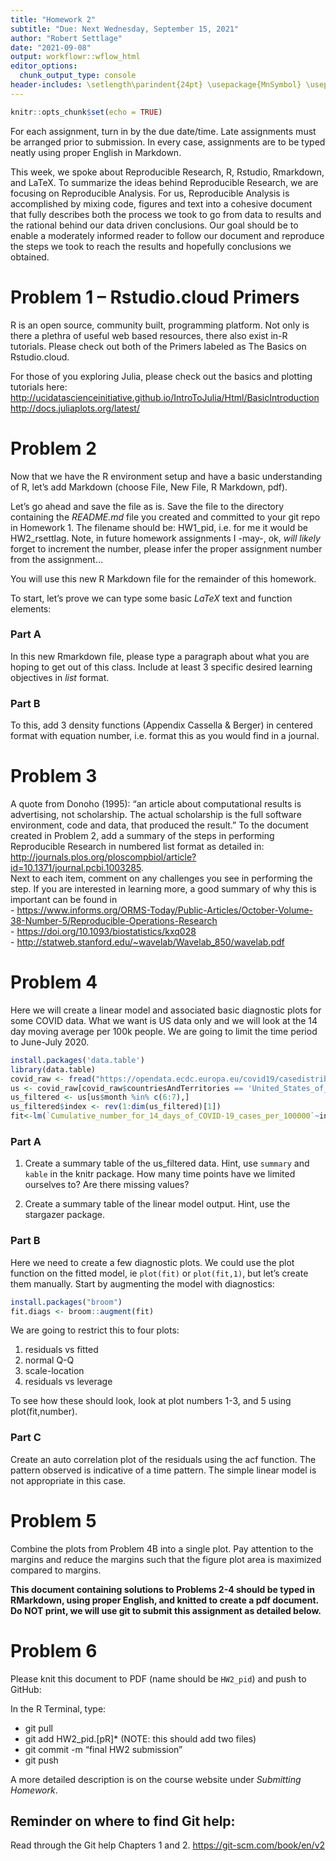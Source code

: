 ```yaml
---
title: "Homework 2"
subtitle: "Due: Next Wednesday, September 15, 2021"
author: "Robert Settlage"
date: "2021-09-08"
output: workflowr::wflow_html
editor_options:
  chunk_output_type: console
header-includes: \setlength\parindent{24pt} \usepackage{MnSymbol} \usepackage{mathrsfs}
---
```


```r
knitr::opts_chunk$set(echo = TRUE)
```

For each assignment, turn in by the due date/time.  Late assignments must be  arranged prior to submission.  In every case, assignments are to be typed neatly using proper English in Markdown.

This week, we spoke about Reproducible Research, R, Rstudio, Rmarkdown, and LaTeX.  To summarize the ideas behind Reproducible Research, we are focusing on Reproducible Analysis.  For us, Reproducible Analysis is accomplished by mixing code, figures and text into a cohesive document that fully describes both the process we took to go from data to results and the rational behind our data driven conclusions.  Our goal should be to enable a moderately informed reader to follow our document and reproduce the steps we took to reach the results and hopefully conclusions we obtained.

# Problem 1 -- Rstudio.cloud Primers

R is an open source, community built, programming platform.  Not only is there a plethra of useful web based resources, there also exist in-R tutorials.  Please check out both of the Primers labeled as The Basics on Rstudio.cloud.

For those of you exploring Julia, please check out the basics and plotting tutorials here: 
<http://ucidatascienceinitiative.github.io/IntroToJulia/Html/BasicIntroduction>  
<http://docs.juliaplots.org/latest/>

# Problem 2

Now that we have the R environment setup and have a basic understanding of R, let's add Markdown (choose File, New File, R Markdown, pdf).  

Let's go ahead and save the file as is.  Save the file to the directory containing the *README.md* file you created and committed to your git repo in Homework 1.  The filename should be: HW1_pid, i.e. for me it would be HW2_rsettlag.  Note, in future homework assignments I -may-, ok, *will likely* forget to increment the number, please infer the proper assignment number from the assignment...

You will use this new R Markdown file for the remainder of this homework.

To start, let's prove we can type some basic $LaTeX$ text and function elements:

### Part A
In this new Rmarkdown file, please type a paragraph about what you are hoping to get out of this class.  Include at least 3 specific desired learning objectives in _list_ format.  

### Part B
To this, add 3 density functions (Appendix Cassella & Berger) in centered format with equation number, i.e. format this as you would find in a journal.  


# Problem 3

A quote from Donoho (1995): "an article about computational results is advertising, not scholarship. The actual scholarship is the full software environment, code and data, that produced the result."  To the document created in Problem 2, add a summary of the steps in performing Reproducible Research in numbered list format as detailed in:  
<http://journals.plos.org/ploscompbiol/article?id=10.1371/journal.pcbi.1003285>.  
\newline
Next to each item, comment on any challenges you see in performing the step.  If you are interested in learning more, a good summary of why this is important can be found in  
- <https://www.informs.org/ORMS-Today/Public-Articles/October-Volume-38-Number-5/Reproducible-Operations-Research>  
- <https://doi.org/10.1093/biostatistics/kxq028>  
- <http://statweb.stanford.edu/~wavelab/Wavelab_850/wavelab.pdf>

# Problem 4

Here we will create a linear model and associated basic diagnostic plots for some COVID data.  What we want is US data only and we will look at the 14 day moving average per 100k people.  We are going to limit the time period to June-July 2020.

```r
install.packages('data.table')
library(data.table)
covid_raw <- fread("https://opendata.ecdc.europa.eu/covid19/casedistribution/csv")
us <- covid_raw[covid_raw$countriesAndTerritories == 'United_States_of_America',]
us_filtered <- us[us$month %in% c(6:7),]
us_filtered$index <- rev(1:dim(us_filtered)[1]) 
fit<-lm(`Cumulative_number_for_14_days_of_COVID-19_cases_per_100000`~index, data=us_filtered)
```

### Part A
1. Create a summary table of the us_filtered data.  Hint, use `summary` and `kable` in the knitr package.  How many time points have we limited ourselves to?  Are there missing values?

2. Create a summary table of the linear model output.  Hint, use the stargazer package.

### Part B
Here we need to create a few diagnostic plots.  We could use the plot function on the fitted model, ie `plot(fit)` or `plot(fit,1)`, but let's create them manually.  Start by augmenting the model with diagnostics:

```r
install.packages("broom")
fit.diags <- broom::augment(fit)
```

We are going to restrict this to four plots:  

1. residuals vs fitted  
2. normal Q-Q  
3. scale-location  
4. residuals vs leverage  

To see how these should look, look at plot numbers 1-3, and 5 using plot(fit,number).

### Part C
Create an auto correlation plot of the residuals using the acf function.  The pattern observed is indicative of a time pattern.  The simple linear model is not appropriate in this case.

# Problem 5

Combine the plots from Problem 4B into a single plot.  Pay attention to the margins and reduce the margins such that the figure plot area is maximized compared to margins.


**This document containing solutions to Problems 2-4 should be typed in RMarkdown, using proper English, and knitted to create a pdf document.  Do NOT print, we will use git to submit this assignment as detailed below.**

# Problem 6
Please knit this document to PDF (name should be `HW2_pid`) and push to GitHub:

In the R Terminal, type:  

* git pull  
* git add HW2\_pid.[pR]*  (NOTE: this should add two files)  
* git commit -m "final HW2 submission"   
* git push

A more detailed description is on the course website under *Submitting Homework*.

## Reminder on where to find Git help:  
Read through the Git help Chapters 1 and 2. <https://git-scm.com/book/en/v2>






